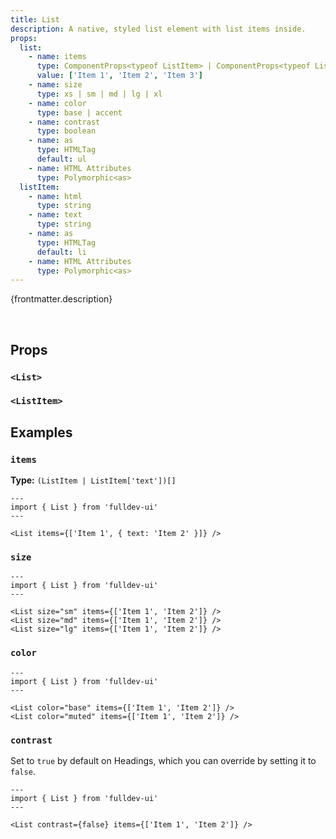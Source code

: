 ```yaml
---
title: List
description: A native, styled list element with list items inside.
props:
  list:
    - name: items
      type: ComponentProps<typeof ListItem> | ComponentProps<typeof ListItem>['html']
      value: ['Item 1', 'Item 2', 'Item 3']
    - name: size
      type: xs | sm | md | lg | xl
    - name: color
      type: base | accent
    - name: contrast
      type: boolean
    - name: as
      type: HTMLTag
      default: ul
    - name: HTML Attributes
      type: Polymorphic<as>
  listItem:
    - name: html
      type: string
    - name: text
      type: string
    - name: as
      type: HTMLTag
      default: li
    - name: HTML Attributes
      type: Polymorphic<as>
---
```



{frontmatter.description}

<br />

<Story title={frontmatter.title} props={frontmatter.props.list} />

## Props

### `<List>`

<PropsTable props={frontmatter.props.list} />

### `<ListItem>`

<PropsTable props={frontmatter.props.listItem} />

## Examples

### `items`

**Type:** `(ListItem | ListItem['text'])[]`

```astro live
---
import { List } from 'fulldev-ui'
---

<List items={['Item 1', { text: 'Item 2' }]} />
```

### `size`

<SizeProp />

```astro live
---
import { List } from 'fulldev-ui'
---

<List size="sm" items={['Item 1', 'Item 2']} />
<List size="md" items={['Item 1', 'Item 2']} />
<List size="lg" items={['Item 1', 'Item 2']} />
```

### `color`

<VariantProp />

```astro live
---
import { List } from 'fulldev-ui'
---

<List color="base" items={['Item 1', 'Item 2']} />
<List color="muted" items={['Item 1', 'Item 2']} />
```

### `contrast`

Set to `true` by default on Headings, which you can override by setting it to `false`.

```astro live
---
import { List } from 'fulldev-ui'
---

<List contrast={false} items={['Item 1', 'Item 2']} />
```
